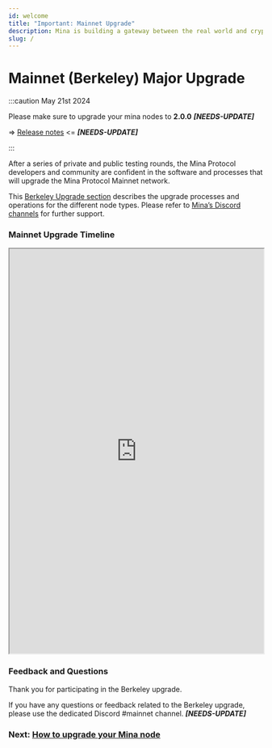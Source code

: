 ```yaml
---
id: welcome
title: "Important: Mainnet Upgrade"
description: Mina is building a gateway between the real world and crypto — and the infrastructure for the secure, democratic future we all deserve.
slug: /
---
```



# Mainnet (Berkeley) Major Upgrade

:::caution May 21st 2024

Please make sure to upgrade your mina nodes to **2.0.0** **_[NEEDS-UPDATE]_**

=> [Release notes](https://github.com/MinaProtocol/mina/discussions/15333) <= **_[NEEDS-UPDATE]_**

:::

After a series of private and public testing rounds, the Mina Protocol developers and community are confident in the software and processes that will upgrade the Mina Protocol Mainnet network.

This [Berkeley Upgrade section](/berkeley-upgrade/requirements) describes the upgrade processes and operations for the different node types. Please refer to [Mina’s Discord channels](https://discord.gg/minaprotocol) for further support.

### Mainnet Upgrade Timeline

<iframe width="100%" height="800" src="https://docs.google.com/spreadsheets/d/e/2PACX-1vRuW6jItC7G_hDW30K89P5duqUVQQ4qmBYWqVCYXeQGncvBRQk-JDyUlE99dpqlNIRzqRYg_xOtuuAt/pubhtml?gid=1745648809&amp;single=true&amp;widget=true&amp;headers=false"></iframe>

### Feedback and Questions​
Thank you for participating in the Berkeley upgrade.

If you have any questions or feedback related to the Berkeley upgrade, please use the dedicated Discord #mainnet channel. **_[NEEDS-UPDATE]_**

### Next: [How to upgrade your Mina node](/berkeley-upgrade/requirements)
